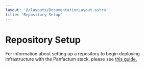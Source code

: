 ```yaml
---
layout: '@/layouts/DocumentationLayout.astro'
title: 'Repository Setup'
---
```


# Repository Setup

For information about setting up a repository to begin deploying infrastructure with the Panfactum
stack, please see [this guide.](/docs/edge/guides/bootstrapping/configuring-infrastructure-as-code)
